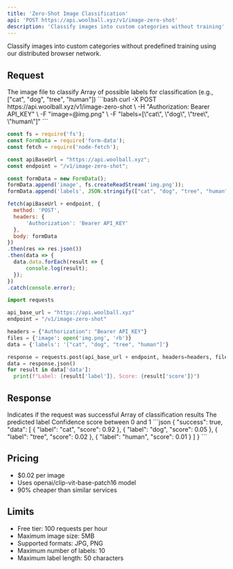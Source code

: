 ```yaml
---
title: 'Zero-Shot Image Classification'
api: 'POST https://api.woolball.xyz/v1/image-zero-shot'
description: 'Classify images into custom categories without training'
---
```


Classify images into custom categories without predefined training using our distributed browser network.

## Request

<ParamField body="image" type="blob" required>
  The image file to classify
</ParamField>

<ParamField body="labels" type="array" required>
  Array of possible labels for classification (e.g., ["cat", "dog", "tree", "human"])
</ParamField>

<RequestExample>
```bash
curl -X POST https://api.woolball.xyz/v1/image-zero-shot \
-H "Authorization: Bearer API_KEY" \
-F "image=@img.png" \
-F "labels=[\"cat\", \"dog\", \"tree\", \"human\"]"
```

```javascript
const fs = require('fs');
const FormData = require('form-data');
const fetch = require('node-fetch');

const apiBaseUrl = "https://api.woolball.xyz";
const endpoint = "/v1/image-zero-shot";

const formData = new FormData();
formData.append('image', fs.createReadStream('img.png'));
formData.append('labels', JSON.stringify(["cat", "dog", "tree", "human"]));

fetch(apiBaseUrl + endpoint, {
  method: 'POST',
  headers: {
      'Authorization': 'Bearer API_KEY'
  },
  body: formData
})
.then(res => res.json())
.then(data => {
  data.data.forEach(result => {
      console.log(result);
  });
})
.catch(console.error);
```

```python
import requests

api_base_url = "https://api.woolball.xyz"
endpoint = "/v1/image-zero-shot"

headers = {"Authorization": "Bearer API_KEY"}
files = {'image': open('img.png', 'rb')}
data = {'labels': '["cat", "dog", "tree", "human"]'}

response = requests.post(api_base_url + endpoint, headers=headers, files=files, data=data)
data = response.json()
for result in data['data']:
  print(f"Label: {result['label']}, Score: {result['score']}")
```
</RequestExample>

## Response

<ResponseField name="success" type="boolean">
  Indicates if the request was successful
</ResponseField>

<ResponseField name="data" type="array">
  Array of classification results
  <Expandable title="properties">
    <ResponseField name="label" type="string">
      The predicted label
    </ResponseField>
    <ResponseField name="score" type="number">
      Confidence score between 0 and 1
    </ResponseField>
  </Expandable>
</ResponseField>

<ResponseExample>
```json
{
  "success": true,
  "data": [
    {
      "label": "cat",
      "score": 0.92
    },
    {
      "label": "dog",
      "score": 0.05
    },
    {
      "label": "tree",
      "score": 0.02
    },
    {
      "label": "human",
      "score": 0.01
    }
  ]
}
```
</ResponseExample>

## Pricing

- $0.02 per image
- Uses openai/clip-vit-base-patch16 model
- 90% cheaper than similar services

## Limits

- Free tier: 100 requests per hour
- Maximum image size: 5MB
- Supported formats: JPG, PNG
- Maximum number of labels: 10
- Maximum label length: 50 characters
